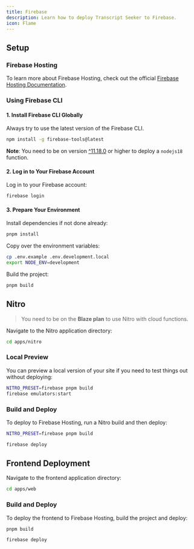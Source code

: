 ```yaml
---
title: Firebase
description: Learn how to deploy Transcript Seeker to Firebase.
icon: Flame
---
```


## Setup

### Firebase Hosting

To learn more about Firebase Hosting, check out the official [Firebase Hosting Documentation](https://firebase.google.com/docs/hosting).

### Using Firebase CLI

#### 1. Install Firebase CLI Globally

Always try to use the latest version of the Firebase CLI.

```bash
npm install -g firebase-tools@latest
```

**Note**: You need to be on version [^11.18.0](https://github.com/firebase/firebase-tools/releases/tag/v11.18.0) or higher to deploy a `nodejs18` function.

#### 2. Log in to Your Firebase Account

Log in to your Firebase account:

```bash
firebase login
```

#### 3. Prepare Your Environment

Install dependencies if not done already:

```bash
pnpm install
```

Copy over the environment variables:

```bash
cp .env.example .env.development.local
export NODE_ENV=development
```

Build the project:

```bash
pnpm build
```

## Nitro

> You need to be on the **Blaze plan** to use Nitro with cloud functions.

Navigate to the Nitro application directory:

```sh
cd apps/nitro
```

### Local Preview

You can preview a local version of your site if you need to test things out without deploying:

```bash
NITRO_PRESET=firebase pnpm build
firebase emulators:start
```

### Build and Deploy

To deploy to Firebase Hosting, run a Nitro build and then deploy:

```bash
NITRO_PRESET=firebase pnpm build
```

```bash
firebase deploy
```

## Frontend Deployment

Navigate to the frontend application directory:

```sh
cd apps/web
```

### Build and Deploy

To deploy the frontend to Firebase Hosting, build the project and deploy:

```bash
pnpm build
```

```bash
firebase deploy
```
